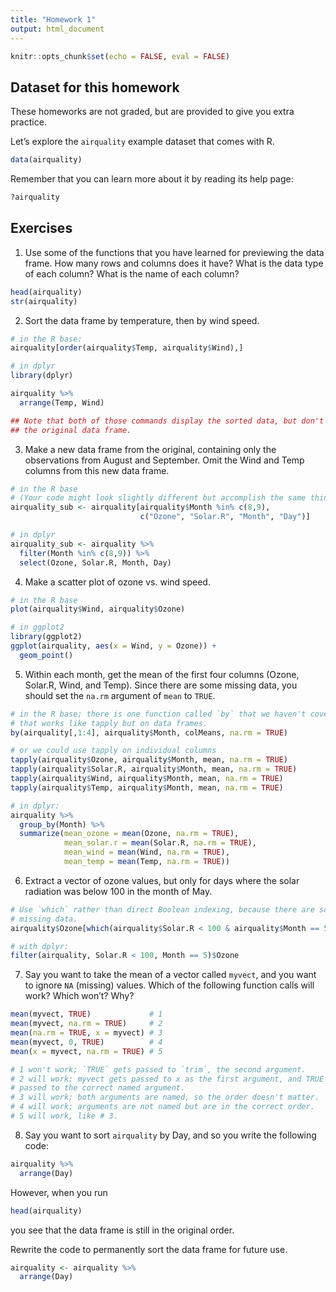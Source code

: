 ```yaml
---
title: "Homework 1"
output: html_document
---
```


```r
knitr::opts_chunk$set(echo = FALSE, eval = FALSE)
```

## Dataset for this homework

These homeworks are not graded, but are provided to give you extra practice.

Let's explore the `airquality` example dataset that comes with R.

```r
data(airquality)
```

Remember that you can learn more about it by reading its help page:

```r
?airquality
```

## Exercises

(1) Use some of the functions that you have learned for previewing the data frame.
How many rows and columns does it have?  What is the data type of each column?
What is the name of each column?

```r
head(airquality)
str(airquality)
```

(2) Sort the data frame by temperature, then by wind speed.

```r
# in the R base:
airquality[order(airquality$Temp, airquality$Wind),]

# in dplyr
library(dplyr)

airquality %>%
  arrange(Temp, Wind)

## Note that both of those commands display the sorted data, but don't change
## the original data frame.
```

(3) Make a new data frame from the original, containing only the observations
from August and September.  Omit the Wind and Temp columns from this new data frame.

```r
# in the R base
# (Your code might look slightly different but accomplish the same thing.)
airquality_sub <- airquality[airquality$Month %in% c(8,9),
                             c("Ozone", "Solar.R", "Month", "Day")]

# in dplyr
airquality_sub <- airquality %>%
  filter(Month %in% c(8,9)) %>%
  select(Ozone, Solar.R, Month, Day)
```

(4) Make a scatter plot of ozone vs. wind speed.

```r
# in the R base
plot(airquality$Wind, airquality$Ozone)
```

```r
# in ggplot2
library(ggplot2)
ggplot(airquality, aes(x = Wind, y = Ozone)) +
  geom_point()
```

(5) Within each month, get the mean of the first four columns (Ozone, Solar.R, 
Wind, and Temp).  Since there are some missing data, you should set the 
`na.rm` argument of `mean` to `TRUE`.

```r
# in the R base; there is one function called `by` that we haven't covered yet,
# that works like tapply but on data frames.
by(airquality[,1:4], airquality$Month, colMeans, na.rm = TRUE)

# or we could use tapply on individual columns
tapply(airquality$Ozone, airquality$Month, mean, na.rm = TRUE)
tapply(airquality$Solar.R, airquality$Month, mean, na.rm = TRUE)
tapply(airquality$Wind, airquality$Month, mean, na.rm = TRUE)
tapply(airquality$Temp, airquality$Month, mean, na.rm = TRUE)

# in dplyr:
airquality %>%
  group_by(Month) %>%
  summarize(mean_ozone = mean(Ozone, na.rm = TRUE),
            mean_solar.r = mean(Solar.R, na.rm = TRUE),
            mean_wind = mean(Wind, na.rm = TRUE),
            mean_temp = mean(Temp, na.rm = TRUE))
```

(6) Extract a vector of ozone values, but only for days where the solar
radiation was below 100 in the month of May.

```r
# Use `which` rather than direct Boolean indexing, because there are some
# missing data.
airquality$Ozone[which(airquality$Solar.R < 100 & airquality$Month == 5)]

# with dplyr:
filter(airquality, Solar.R < 100, Month == 5)$Ozone
```

(7) Say you want to take the mean of a vector called `myvect`, and you want to
ignore `NA` (missing) values.  Which of the following function calls will work?
Which won't?  Why?

```r
mean(myvect, TRUE)             # 1
mean(myvect, na.rm = TRUE)     # 2
mean(na.rm = TRUE, x = myvect) # 3
mean(myvect, 0, TRUE)          # 4
mean(x = myvect, na.rm = TRUE) # 5
```

```r
# 1 won't work; `TRUE` gets passed to `trim`, the second argument.
# 2 will work; myvect gets passed to x as the first argument, and TRUE is
# passed to the correct named argument.
# 3 will work; both arguments are named, so the order doesn't matter.
# 4 will work; arguments are not named but are in the correct order.
# 5 will work, like # 3.
```

(8) Say you want to sort `airquality` by Day, and so you write the following
code:

```r
airquality %>%
  arrange(Day)
```

However, when you run

```r
head(airquality)
```

you see that the data frame is still in the original order.

Rewrite the code to permanently sort the data frame for future use.

```r
airquality <- airquality %>%
  arrange(Day)
```

